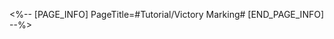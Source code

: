 <%-- [PAGE_INFO]
PageTitle=#Tutorial/Victory Marking#
[END_PAGE_INFO] --%>
{{Tutorial
|sort      = 603701
|title     = Victory Marking
|subtitle  = 
|type      = Adventure
|about     = 
|image1    = Tutorial Victory Marking 1.png{{subst:void|<!--$UPLOAD:<<SpriteOutput/TutorialPic/TutorialPage_603701.png>-<Tutorial Victory Marking 1.png>>}}
|text1     = When multiple fragments of a Victory Marking are found in a scene, Trailblazers can piece these fragments together into a {{Color|h|nobold=1|complete}} Victory Marking by moving and changing the view to {{Color|h|nobold=1|a specific angle and position}}.
|image2    = Tutorial Victory Marking 2.png{{subst:void|<!--$UPLOAD:<<SpriteOutput/TutorialPic/TutorialPage_603702.png>-<Tutorial Victory Marking 2.png>>}}
|text2     = When the Victory Marking fragments are close to assembly, a {{Color|h|nobold=1|special Camera button}} will appear and the complete Victory Marking will be saved after the picture is taken, thus concluding the challenge.
|image3    = Tutorial Victory Marking 3.png{{subst:void|<!--$UPLOAD:<<SpriteOutput/TutorialPic/TutorialPage_603703.png>-<Tutorial Victory Marking 3.png>>}}
|text3     = There are also special Victory Marking fragments that are fitted upon the containers. You can {{Color|h|nobold=1|move the containers}} to assemble the Victory Markings.
}}
